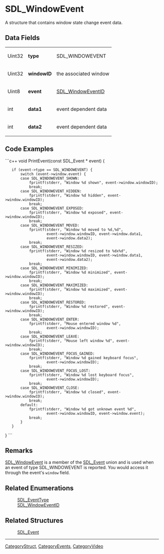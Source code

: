 <!-- pragma section-numbers off -->
<!-- pragma disable-camelcase -->

= SDL_WindowEvent =
A structure that contains window state change event data.


== Data Fields ==
{|
|Uint32
|'''type'''
|SDL_WINDOWEVENT
|-
|Uint32
|'''windowID'''
|the associated window
|-
|Uint8
|'''event'''
|[[SDL_WindowEventID]]
|-
|int
|'''data1'''
|event dependent data
|-
|int
|'''data2'''
|event dependent data
|}

== Code Examples ==
<!-- #Example1 Start -->
```c++
void PrintEvent(const SDL_Event * event)
{
    if (event->type == SDL_WINDOWEVENT) {
        switch (event->window.event) {
        case SDL_WINDOWEVENT_SHOWN:
            fprintf(stderr, "Window %d shown", event->window.windowID);
            break;
        case SDL_WINDOWEVENT_HIDDEN:
            fprintf(stderr, "Window %d hidden", event->window.windowID);
            break;
        case SDL_WINDOWEVENT_EXPOSED:
            fprintf(stderr, "Window %d exposed", event->window.windowID);
            break;
        case SDL_WINDOWEVENT_MOVED:
            fprintf(stderr, "Window %d moved to %d,%d",
                    event->window.windowID, event->window.data1,
                    event->window.data2);
            break;
        case SDL_WINDOWEVENT_RESIZED:
            fprintf(stderr, "Window %d resized to %dx%d",
                    event->window.windowID, event->window.data1,
                    event->window.data2);
            break;
        case SDL_WINDOWEVENT_MINIMIZED:
            fprintf(stderr, "Window %d minimized", event->window.windowID);
            break;
        case SDL_WINDOWEVENT_MAXIMIZED:
            fprintf(stderr, "Window %d maximized", event->window.windowID);
            break;
        case SDL_WINDOWEVENT_RESTORED:
            fprintf(stderr, "Window %d restored", event->window.windowID);
            break;
        case SDL_WINDOWEVENT_ENTER:
            fprintf(stderr, "Mouse entered window %d",
                    event->window.windowID);
            break;
        case SDL_WINDOWEVENT_LEAVE:
            fprintf(stderr, "Mouse left window %d", event->window.windowID);
            break;
        case SDL_WINDOWEVENT_FOCUS_GAINED:
            fprintf(stderr, "Window %d gained keyboard focus",
                    event->window.windowID);
            break;
        case SDL_WINDOWEVENT_FOCUS_LOST:
            fprintf(stderr, "Window %d lost keyboard focus",
                    event->window.windowID);
            break;
        case SDL_WINDOWEVENT_CLOSE:
            fprintf(stderr, "Window %d closed", event->window.windowID);
            break;
        default:
            fprintf(stderr, "Window %d got unknown event %d",
                    event->window.windowID, event->window.event);
            break;
        }
    }
}
```
<!-- #End Example1 -->

== Remarks ==
[[SDL_WindowEvent]] is a member of the [[SDL_Event]] union and is used when an event of type SDL_WINDOWEVENT is reported.  You would access it through the event's <code>window</code> field.

== Related Enumerations ==
:[[SDL_EventType]]
:[[SDL_WindowEventID]]

== Related Structures ==
:[[SDL_Event]]

----
[[CategoryStruct]], [[CategoryEvents]], [[CategoryVideo]]

<!-- #Actually from the SDL_events.h header but listed in both categories for the wiki. -->
